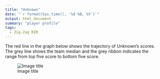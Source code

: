 ```yaml
---
title: "Unknown"
date: "`r format(Sys.time(), '%d %B, %Y')`"
output: html_document
summary: "player profile"
tags:
  - Zig-Zag RZR
---
```


The red line in the graph below shows the trajectory of Unknown's scores. The grey line shows the team median and the grey ribbon indicates the range from top five score to bottom five score.

![Image title](Unknown.jpg)
